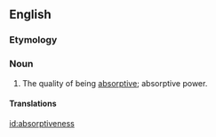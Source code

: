 ==English==

===Etymology===
{{suffix|absorptive|ness|lang=en}}

===Noun===
{{en-noun|-}}

# The quality of being [[absorptive]]; absorptive power.

====Translations====
{{trans-see|absorptivity}}

[[id:absorptiveness]]
